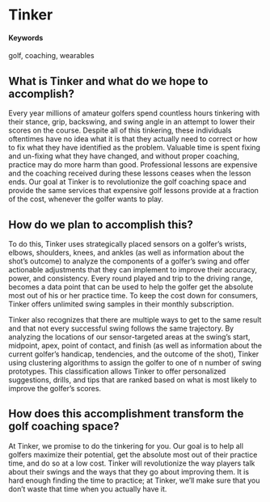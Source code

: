 # Tinker {#fours-not-fores}

#### Keywords

golf, coaching, wearables

## What is Tinker and what do we hope to accomplish?

Every year millions of amateur golfers spend countless hours tinkering with their stance, grip, backswing, and swing angle in an attempt to lower their scores on the course. Despite all of this tinkering, these individuals oftentimes have no idea what it is that they actually need to correct or how to fix what they have identified as the problem. Valuable time is spent fixing and un-fixing what they have changed, and without proper coaching, practice may do more harm than good. Professional lessons are expensive and the coaching received during these lessons ceases when the lesson ends.  Our goal at Tinker is to revolutionize the golf coaching space and provide the same services that expensive golf lessons provide at a fraction of the cost, whenever the golfer wants to play.

## How do we plan to accomplish this?

To do this, Tinker uses strategically placed sensors on a golfer's wrists, elbows, shoulders, knees, and ankles (as well as information about the shot's outcome) to analyze the components of a golfer's swing and offer actionable adjustments that they can implement to improve their accuracy, power, and consistency. Every round played and trip to the driving range, becomes a data point that can be used to help the golfer get the absolute most out of his or her practice time. To keep the cost down for consumers, Tinker offers unlimited swing samples in their monthly subscription.

Tinker also recognizes that there are multiple ways to get to the same result and that not every successful swing follows the same trajectory. By analyzing the locations of our sensor-targeted areas at the swing's start, midpoint, apex, point of contact, and finish (as well as information about the current golfer's handicap, tendencies, and the outcome of the shot), Tinker using clustering algorithms to assign the golfer to one of n number of swing prototypes. This classification allows Tinker to offer personalized suggestions, drills, and tips that are ranked based on what is most likely to improve the golfer's scores. 


## How does this accomplishment transform the golf coaching space?

At Tinker, we promise to do the tinkering for you. Our goal is to help all golfers maximize their potential, get the absolute most out of their practice time, and do so at a low cost. Tinker will revolutionize the way players talk about their swings and the ways that they go about improving them. It is hard enough finding the time to practice; at Tinker, we'll make sure that you don’t waste that time when you actually have it.
